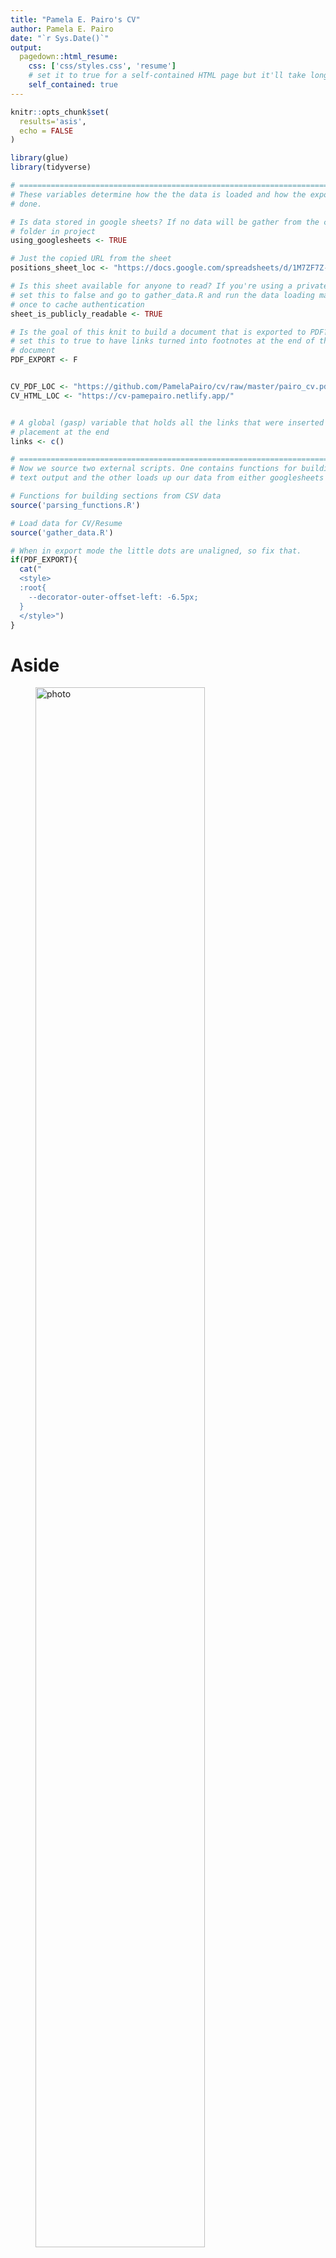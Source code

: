 ```yaml
---
title: "Pamela E. Pairo's CV"
author: Pamela E. Pairo
date: "`r Sys.Date()`"
output:
  pagedown::html_resume:
    css: ['css/styles.css', 'resume']
    # set it to true for a self-contained HTML page but it'll take longer to render
    self_contained: true
---
```


```r
knitr::opts_chunk$set(
  results='asis', 
  echo = FALSE
)

library(glue)
library(tidyverse)

# ======================================================================
# These variables determine how the the data is loaded and how the exports are
# done.

# Is data stored in google sheets? If no data will be gather from the csvs/
# folder in project
using_googlesheets <- TRUE

# Just the copied URL from the sheet
positions_sheet_loc <- "https://docs.google.com/spreadsheets/d/1M7ZF7Z-ARmk3-nPJTOPuGpIB-Mm_ZS__E6PlMWADlJA/edit#gid=1406459246"

# Is this sheet available for anyone to read? If you're using a private sheet
# set this to false and go to gather_data.R and run the data loading manually
# once to cache authentication
sheet_is_publicly_readable <- TRUE

# Is the goal of this knit to build a document that is exported to PDF? If so
# set this to true to have links turned into footnotes at the end of the
# document
PDF_EXPORT <- F


CV_PDF_LOC <- "https://github.com/PamelaPairo/cv/raw/master/pairo_cv.pdf"
CV_HTML_LOC <- "https://cv-pamepairo.netlify.app/"


# A global (gasp) variable that holds all the links that were inserted for
# placement at the end
links <- c()

# ======================================================================
# Now we source two external scripts. One contains functions for building the
# text output and the other loads up our data from either googlesheets or csvs

# Functions for building sections from CSV data
source('parsing_functions.R') 

# Load data for CV/Resume
source('gather_data.R')
```



```r
# When in export mode the little dots are unaligned, so fix that. 
if(PDF_EXPORT){
  cat("
  <style>
  :root{
    --decorator-outer-offset-left: -6.5px;
  }
  </style>")
}
```


Aside
================================================================================


![photo](pairo.png){width=80%}

```r
# When in export mode the little dots are unaligned, so fix that. 
if(PDF_EXPORT){
  glue("View this CV online with links at _{CV_HTML_LOC}_")
} else {
  glue("[<i class='fas fa-download'></i> Download a PDF of this CV]({CV_PDF_LOC})")
}
```

Contact {#contact}
--------------------------------------------------------------------------------

```r
contact_info %>% 
  glue_data("- <i class='fa fa-{icon}'></i> {contact}")
```



Language Skills {#skills}
--------------------------------------------------------------------------------

```r
build_skill_bars(skills)
```



Disclaimer {#disclaimer}
--------------------------------------------------------------------------------

Made with the R package [**pagedown**](https://github.com/rstudio/pagedown) and [**datadrivencv**](http://nickstrayer.me/datadrivencv/index.html)

The source code is available at [**here**](https://github.com/PamelaPairo/CV).

Last updated on `r Sys.Date()`.



Main
================================================================================

Pamela E. Pairo {#title}
--------------------------------------------------------------------------------

```r
# change eval to true when intro is written
print_text_block(text_blocks, 'intro')
```



Education {data-icon=graduation-cap data-concise=true}
--------------------------------------------------------------------------------

```r
print_section(position_data, "education")
```



Research Projects {data-icon=laptop}
--------------------------------------------------------------------------------

```r
print_section(position_data, 'research_proj')
```

Publications {data-icon=file}
--------------------------------------------------------------------------------

::: aside

### Languages {#languages}

- **Spanish:** Native 

- **English:** Advance 

- **Portuguese:**  Upper Intermediate

- **French:** Elementary

:::

```r
print_section(position_data, 'publications')
```



Grants and Fellowships {data-icon=trophy}
--------------------------------------------------------------------------------

```r
print_section(position_data, 'grants')
```

<!-- These breaks just force a new page so section doesnt get cut off -->
<!--<br>-->


Selected Talks and Presentations {data-icon=group}
--------------------------------------------------------------------------------


```r
print_section(position_data, 'presentations')
```



Volunteer and Outreach {data-icon=hands-helping}
--------------------------------------------------------------------------------


```r
print_section(position_data, 'volunteer_outreach')
```



```r
if(PDF_EXPORT){
  cat("
  
Links {data-icon=link}
--------------------------------------------------------------------------------

<br>


")
  
  walk2(links, 1:length(links), function(link, index){
    print(glue('{index}. {link}'))
  })
}
```


